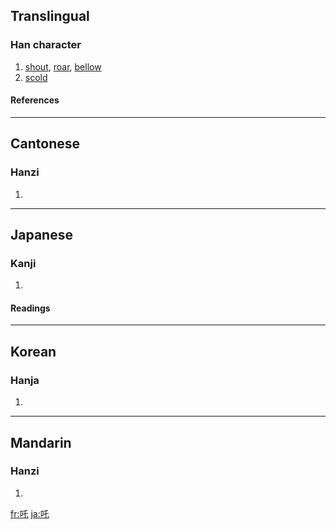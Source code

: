 {{see|咤}}

==Translingual==
===Han character===
{{Han char|rn=30|rad=口|as=03|sn=6|four=6201<sub>4</sub>|canj=口竹心 (RHP)}}
# [[shout]], [[roar]], [[bellow]]
# [[scold]]
====References====
{{Han ref|kx=0176.050|dkj=03302|dj=0394.010|hdz=10579.060|uh=5412|ud=21522|bh=A65C|bd=42588}}
----
==Cantonese==
===Hanzi===
{{yue-hanzi|jyut=|y=ja1}}
# {{defn|Cantonese}}
----
==Japanese==
===Kanji===
{{ja-kanji|grade=|rs=口03}}
# {{defn|Japanese}} 
====Readings====
{{ja-readings|on=[[た]] (ta)|kun=}}
----
==Korean==
===Hanja===
{{ko-hanja|hangeul=[[타]], [[탁]]|rv=ta, tak|mr=t'a, t'ak}}
# {{defn|Korean}}
----
==Mandarin==
===Hanzi===
{{cmn-hanzi|sim=咤|pin=[[zhà]] ([[zha4]])|wg=cha<sup>4</sup>}}
# {{defn|Mandarin}}

[[fr:吒]]
[[ja:吒]]